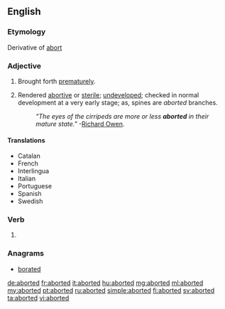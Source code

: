 ==English==

===Etymology===
Derivative of [[abort]]

===Adjective===
{{en-adj|-}}

# Brought forth [[prematurely]].
# {{context|biology|lang=en}} Rendered [[abortive]] or [[sterile]]; [[undeveloped]]; checked in normal development at a very early stage; as, spines are ''aborted'' branches.
#: ''"The eyes of the cirripeds are more or less '''aborted''' in their mature state."'' -[[w:Richard Owen|Richard Owen]].

====Translations====
{{trans-top|brought forth prematurely}}
{{trans-mid}}
{{trans-bottom}}
{{trans-top|rendered abortive or sterile}}
{{trans-mid}}
{{trans-bottom}}

{{checktrans-top}}
<!-- meaning (1) or meaning (2)? -->
* Catalan {{t-check|ca|avortat}}
* French {{t+check|fr|avorté}}
* Interlingua {{t-check|ia|abortate}}
* Italian {{t+check|it|terminato}}
* Portuguese {{t-check|pt|abortado}}
* Spanish {{t+check|es|abortado}}
* Swedish {{t+check|sv|aborterad}}
{{checktrans-bottom}}

===Verb===
{{head|en|verb form}}

# {{en-past of|abort}}

===Anagrams===
* [[borated#English|borated]]

[[de:aborted]]
[[fr:aborted]]
[[it:aborted]]
[[hu:aborted]]
[[mg:aborted]]
[[ml:aborted]]
[[my:aborted]]
[[pt:aborted]]
[[ru:aborted]]
[[simple:aborted]]
[[fi:aborted]]
[[sv:aborted]]
[[ta:aborted]]
[[vi:aborted]]